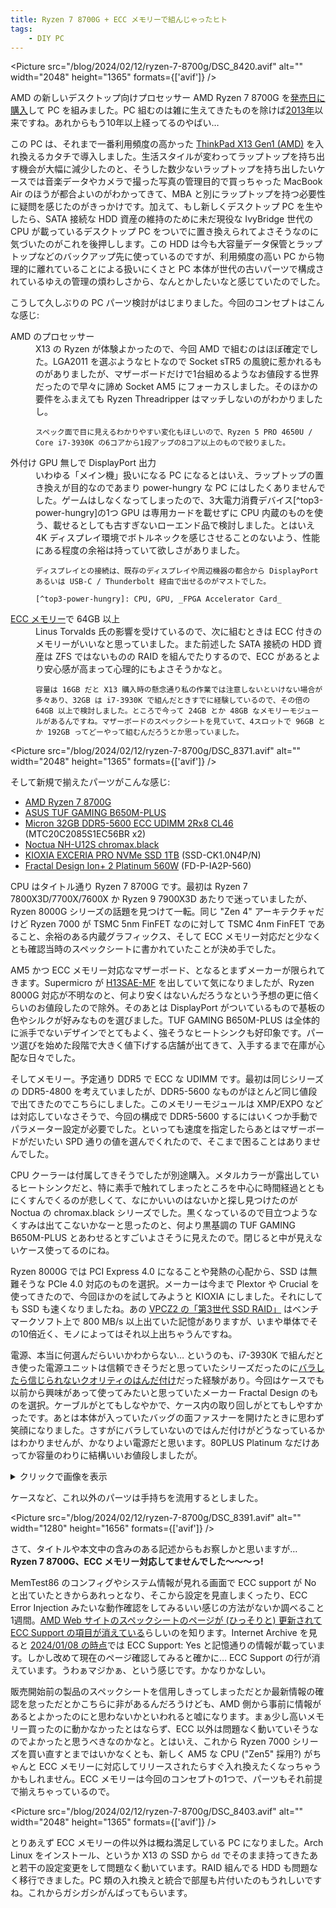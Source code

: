 ```yaml
---
title: Ryzen 7 8700G + ECC メモリーで組んじゃったヒト
tags:
    - DIY PC
---
```



<Picture
    src="/blog/2024/02/12/ryzen-7-8700g/DSC_8420.avif"
    alt=""
    width="2048"
    height="1365"
    formats={['avif']}
/>

AMD の新しいデスクトップ向けプロセッサー AMD Ryzen 7 8700G を[発売日に購入](https://x.com/myon___/status/1753247461341368660)して PC を組みました。PC 組むのは雑に生えてきたものを除けば[2013年](/blog/2013/01/05/entry/)以来ですね。あれからもう10年以上経ってるのやばい…

この PC は、それまで一番利用頻度の高かった [ThinkPad X13 Gen1 (AMD)](/blog/2020/09/01/thinkpad-x13/) を入れ換えるカタチで導入しました。生活スタイルが変わってラップトップを持ち出す機会が大幅に減少したのと、そうした数少ないラップトップを持ち出したいケースでは音楽データやカメラで撮った写真の管理目的で買っちゃった MacBook Air のほうが都合よいのがわかってきて、MBA と別にラップトップを持つ必要性に疑問を感じたのがきっかけです。加えて、もし新しくデスクトップ PC を生やしたら、SATA 接続な HDD 資産の維持のために未だ現役な IvyBridge 世代の CPU が載っているデスクトップ PC をついでに置き換えられてよさそうなのに気づいたのがこれを後押しします。この HDD は今も大容量データ保管とラップトップなどのバックアップ先に使っているのですが、利用頻度の高い PC から物理的に離れていることによる扱いにくさと PC 本体が世代の古いパーツで構成されているゆえの管理の煩わしさから、なんとかしたいなと感じていたのでした。

こうして久しぶりの PC パーツ検討がはじまりました。今回のコンセプトはこんな感じ:

<dl>

<dt>
    AMD のプロセッサー
</dt>
<dd>
    X13 の Ryzen が体験よかったので、今回 AMD で組むのはほぼ確定でした。LGA2011 を選ぶようなヒトなので Socket sTR5 の風貌に惹かれるものがありましたが、マザーボードだけで1台組めるようなお値段する世界だったので早々に諦め Socket AM5 にフォーカスしました。そのほかの要件をふまえても Ryzen Threadripper はマッチしないのがわかりましたし。

    スペック面で目に見えるわかりやすい変化もほしいので、Ryzen 5 PRO 4650U / Core i7-3930K の6コアから1段アップの8コア以上のもので絞りました。
</dd>

<dt>
    外付け GPU 無しで DisplayPort 出力
</dt>
<dd>
    いわゆる「メイン機」扱いになる PC になるとはいえ、ラップトップの置き換えが目的なのであまり power-hungry な PC にはしたくありませんでした。ゲームはしなくなってしまったので、3大電力消費デバイス[^top3-power-hungry]の1つ GPU は専用カードを載せずに CPU 内蔵のものを使う、載せるとしても古すぎないローエンド品で検討しました。とはいえ 4K ディスプレイ環境でボトルネックを感じさせることのないよう、性能にある程度の余裕は持っていて欲しさがありました。

    ディスプレイとの接続は、既存のディスプレイや周辺機器の都合から DisplayPort あるいは USB-C / Thunderbolt 経由で出せるのがマストでした。

    [^top3-power-hungry]: CPU, GPU, _FPGA Accelerator Card_
</dd>

<dt>
    <u>ECC メモリー</u>で 64GB 以上
</dt>
<dd>
    Linus Torvalds 氏の影響を受けているので、次に組むときは ECC 付きのメモリーがいいなと思っていました。また前述した SATA 接続の HDD 資産は ZFS ではないものの RAID を組んでたりするので、ECC があるとより安心感が高まって心理的にもよさそうかなと。

    容量は 16GB だと X13 購入時の懸念通り私の作業では注意しないといけない場合が多々あり、32GB は i7-3930K で組んだときすでに経験しているので、その倍の 64GB 以上で検討しました。ところで今って 24GB とか 48GB なメモリーモジュールがあるんですね。マザーボードのスペックシートを見ていて、4スロットで 96GB とか 192GB ってどーやって組むんだろうとか思っていました。
</dd>

</dl>

<Picture
    src="/blog/2024/02/12/ryzen-7-8700g/DSC_8371.avif"
    alt=""
    width="2048"
    height="1365"
    formats={['avif']}
/>

そして新規で揃えたパーツがこんな感じ:

- [AMD Ryzen 7 8700G](https://www.amd.com/en/products/apu/amd-ryzen-7-8700g)
- [ASUS TUF GAMING B650M-PLUS](https://www.asus.com/motherboards-components/motherboards/tuf-gaming/tuf-gaming-b650m-plus/)
- [Micron 32GB DDR5-5600 ECC UDIMM 2Rx8 CL46](https://www.crucial.com/memory/server-ddr5/mtc20c2085s1ec56br) (MTC20C2085S1EC56BR x2)
- [Noctua NH-U12S chromax.black](https://noctua.at/en/nh-u12s-chromax-black)
- [KIOXIA EXCERIA PRO NVMe SSD 1TB](https://www.kioxia.com/ja-jp/personal/ssd/exceria-pro.html) (SSD-CK1.0N4P/N)
- [Fractal Design Ion+ 2 Platinum 560W](https://www.fractal-design.com/products/power-supplies/ion/ion-2-platinum-560w/black/) (FD-P-IA2P-560)

CPU はタイトル通り Ryzen 7 8700G です。最初は Ryzen 7 7800X3D/7700X/7600X か Ryzen 9 7900X3D あたりで迷っていましたが、Ryzen 8000G シリーズの話題を見つけて一転。同じ "Zen 4" アーキテクチャだけど Ryzen 7000 が TSMC 5nm FinFET なのに対して TSMC 4nm FinFET であること、余裕のある内蔵グラフィックス、そして ECC メモリー対応だと少なくとも確認当時のスペックシートに書かれていたことが決め手でした。

AM5 かつ ECC メモリー対応なマザーボード、となるとまずメーカーが限られてきます。Supermicro が [H13SAE-MF](https://www.supermicro.com/ja/products/motherboard/h13sae-mf) を出していて気になりましたが、Ryzen 8000G 対応が不明なのと、何より安くはないんだろうなという予想の更に倍くらいのお値段したので除外。そのあとは DisplayPort がついているもので基板の色やシルクが好みなものを選びました。TUF GAMING B650M-PLUS は全体的に派手でないデザインでとてもよく、強そうなヒートシンクも好印象です。パーツ選びを始めた段階で大きく値下げする店舗が出てきて、入手するまで在庫が心配な日々でした。

そしてメモリー。予定通り DDR5 で ECC な UDIMM です。最初は同じシリーズの DDR5-4800 を考えていましたが、DDR5-5600 なものがほとんど同じ値段で出てきたのでこちらにしました。このメモリーモジュールは XMP/EXPO などは対応していなさそうで、今回の構成で DDR5-5600 するにはいくつか手動でパラメーター設定が必要でした。といっても速度を指定したらあとはマザーボードがだいたい SPD 通りの値を選んでくれたので、そこまで困ることはありませんでした。

CPU クーラーは付属してきそうでしたが別途購入。メタルカラーが露出しているヒートシンクだと、特に素手で触れてしまったところを中心に時間経過とともにくすんでくるのが悲しくて、なにかいいのはないかと探し見つけたのが Noctua の chromax.black シリーズでした。黒くなっているので目立つようなくすみは出てこないかなーと思ったのと、何より黒基調の TUF GAMING B650M-PLUS とあわせるとすごいよさそうに見えたので。閉じると中が見えないケース使ってるのにね。

Ryzen 8000G では PCI Express 4.0 になることや発熱の心配から、SSD は無難そうな PCIe 4.0 対応のものを選択。メーカーは今まで Plextor や Crucial を使ってきたので、今回ほかのを試してみようと KIOXIA にしました。それにしても SSD も速くなりましたね。あの [VPCZ2 の「第3世代 SSD RAID」](https://www.sony.jp/vaio/products/Z23/feature_2.html#L1_90) はベンチマークソフト上で 800 MB/s 以上出ていた記憶がありますが、いまや単体でその10倍近く、モノによってはそれ以上出ちゃうんですね。

電源、本当に何選んだらいいかわからない… というのも、i7-3930K で組んだとき使った電源ユニットは信頼できそうだと思っていたシリーズだったのに[バラしたら信じられないクオリティのはんだ付け](https://x.com/myon___/status/1302413841070874625)だった経験があり。今回はケースでも以前から興味があって使ってみたいと思っていたメーカー Fractal Design のものを選択。ケーブルがとてもしなやかで、ケース内の取り回しがとてもしやすかったです。あとは本体が入っていたバッグの面ファスナーを開けたときに思わず笑顔になりました。さすがにバラしていないのではんだ付けがどうなっているかはわかりませんが、かなりよい電源だと思います。80PLUS Platinum なだけあってか容量のわりに結構いいお値段しましたが。

<details>
    <summary>クリックで画像を表示</summary>
    <Picture
        src="/blog/2024/02/12/ryzen-7-8700g/DSC_8400.avif"
        alt=""
        width="2048"
        height="1365"
        formats={['avif']}
    />
</details>

ケースなど、これ以外のパーツは手持ちを流用するとしました。

<Picture
    src="/blog/2024/02/12/ryzen-7-8700g/DSC_8391.avif"
    alt=""
    width="1280"
    height="1656"
    formats={['avif']}
/>

さて、タイトルや本文中の含みのある記述からもお察しかと思いますが… **Ryzen 7 8700G、ECC メモリー対応してませんでした〜〜〜っ!**

MemTest86 のコンフィグやシステム情報が見れる画面で ECC support が No と出ていたときからあれっとなり、そこから設定を見直しまくったり、ECC Error Injection みたいな動作確認をしてみるいい感じの方法がないか調べること1週間。[AMD Web サイトのスペックシートのページが (ひっそりと) 更新されて ECC Support の項目が消えている](https://www.reddit.com/r/hardware/comments/1ajwc3k/amd_silently_removed_ecc_support_from_ryzen_8700g/?utm_source=share&utm_medium=web3x&utm_name=web3xcss&utm_term=1&utm_content=share_button)らしいのを知ります。Internet Archive を見ると [2024/01/08 の時点](https://web.archive.org/web/20240108154556/https://www.amd.com/en/product/14066)では ECC Support: Yes と記憶通りの情報が載っています。しかし改めて現在のページ確認してみると確かに… ECC Support の行が消えています。うわぁマジかぁ、という感じです。かなりかなしい。

販売開始前の製品のスペックシートを信用しきってしまっただとか最新情報の確認を怠っただとかこちらに非があるんだろうけども、AMD 側から事前に情報があるとよかったのにと思わないかといわれると嘘になります。まぁ少し高いメモリー買ったのに動かなかったとはならず、ECC 以外は問題なく動いていそうなのでよかったと思うべきなのかなと。とはいえ、これから Ryzen 7000 シリーズを買い直すとまではいかなくとも、新しく AM5 な CPU ("Zen5" 採用?) がちゃんと ECC メモリーに対応してリリースされたらすぐ入れ換えたくなっちゃうかもしれません。ECC メモリーは今回のコンセプトの1つで、パーツもそれ前提で揃えちゃっているので。

<Picture
    src="/blog/2024/02/12/ryzen-7-8700g/DSC_8403.avif"
    alt=""
    width="2048"
    height="1365"
    formats={['avif']}
/>

とりあえず ECC メモリーの件以外は概ね満足している PC になりました。Arch Linux をインストール、というか X13 の SSD から `dd` でそのまま持ってきたあと若干の設定変更をして問題なく動いています。RAID 組んでる HDD も問題なく移行できました。PC 類の入れ換えと統合で部屋も片付いたのもうれしいですね。これからガシガシがんばってもらいます。
